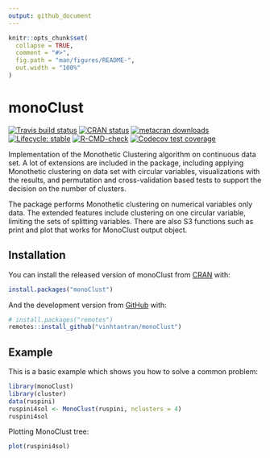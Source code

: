 ```yaml
---
output: github_document
---
```


<!-- README.md is generated from README.Rmd. Please edit that file -->

```r
knitr::opts_chunk$set(
  collapse = TRUE,
  comment = "#>",
  fig.path = "man/figures/README-",
  out.width = "100%"
)
```

# monoClust

<!-- badges: start -->
[![Travis build status](https://travis-ci.org/vinhtantran/monoClust.svg?branch=master)](https://travis-ci.org/vinhtantran/monoClust)
[![CRAN status](https://www.r-pkg.org/badges/version/monoClust)](https://CRAN.R-project.org/package=monoClust)
[![metacran downloads](https://cranlogs.r-pkg.org/badges/monoClust)](https://cran.r-project.org/package=monoClust)
[![Lifecycle: stable](https://img.shields.io/badge/lifecycle-stable-brightgreen.svg)](https://www.tidyverse.org/lifecycle/#stable)
[![R-CMD-check](https://github.com/vinhtantran/monoClust/workflows/R-CMD-check/badge.svg)](https://github.com/vinhtantran/monoClust/actions)
[![Codecov test coverage](https://codecov.io/gh/vinhtantran/monoClust/branch/master/graph/badge.svg)](https://codecov.io/gh/vinhtantran/monoClust?branch=master)
<!-- badges: end -->

Implementation of the Monothetic Clustering algorithm on continuous data set. A lot of extensions are included in the package, including applying Monothetic clustering on data set with circular variables, visualizations with the results, and permutation and cross-validation based tests to support the decision on the number of clusters.

The package performs Monothetic clustering on numerical variables only data. The extended features include clustering on one circular variable, limiting the sets of splitting variables. There are also S3 functions such as print and plot that works for MonoClust output object.

## Installation

You can install the released version of monoClust from [CRAN](https://CRAN.R-project.org) with:

``` r
install.packages("monoClust")
```

And the development version from [GitHub](https://github.com/) with:

``` r
# install.packages("remotes")
remotes::install_github("vinhtantran/monoClust")
```
## Example

This is a basic example which shows you how to solve a common problem:

```r
library(monoClust)
library(cluster)
data(ruspini)
ruspini4sol <- MonoClust(ruspini, nclusters = 4)
ruspini4sol
```

Plotting MonoClust tree:

```r
plot(ruspini4sol)
```
